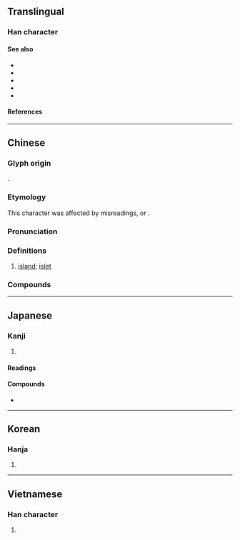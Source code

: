 {{also|㠘|屿}}
{{character info/new}}
==Translingual==

===Han character===
{{Han char|rn=46|rad=山|as=14|sn=17|four=27781|canj=UHXC|ids=⿰山與}}

====See also====
* {{l|mul|sc=Hani|島}}
* {{l|mul|sc=Hani|嶋}}
* {{l|mul|sc=Hani|嶌}}
* {{l|mul|sc=Hani|屿}}
* {{l|mul|sc=Hani|岛}}

====References====
{{Han ref|kx=0321.250|dkj=08561|hdz=10800.210|uh=5DBC}}

----

==Chinese==
{{zh-forms|s=屿}}

===Glyph origin===
{{Han etym}}
{{Han compound|山|與|ls=psc|c1=s|c2=p}}.

===Etymology===
This character was affected by misreadings, or ''{{w|Youbian dubian}}''.

{{etystub|zh}}

===Pronunciation===
{{zh-pron
|m=yǔ
|m-s=yu3
|c=zeoi6,jyu4
|c_note=jyu4 - chiefly only used in {{zh-l|*大嶼山}}
|c-t=dui5
|h=pfs=yí;gd=yi3
|md=sê̤ṳ/ê̤ṳ/ṳ̄
|md_note=ê̤ṳ/ṳ̄ - misreadings
|mn=xm,tp,kh,mg,tc:sū/qz,lk:sǐr/zz,yl,tn:sī/sx,km,hc:sīr/xm:ú/qz:ír/zz:í
|mn_note=sū/sǐr/sī/sīr - vernacular; ú/ír/í - literary
|mn-t=se6
|w=3hhy
|mc=y
|oc=y
|cat=n
}}

===Definitions===
{{zh-hanzi}}

# [[island]]; [[islet]]
#: {{zh-x|^基隆 ^嶼|{{w|Keelung Islet|Keelung '''Islet'''}}}}

===Compounds===
{{zh-der|島嶼|島嶼防線|嶠嶼|彭佳嶼|檳榔嶼|蘭嶼|貓嶼|鼓浪嶼|烈嶼|西嶼|紅頭嶼|北門嶼|大嶼|大嶼山|花嶼|鳥嶼|鰲嶼|秀嶼|浯嶼}}

----

==Japanese==

===Kanji===
{{ja-kanji|grade=|rs=山14}}

# {{rfdef|ja|sort=山14}}

====Readings====
{{ja-readings
|goon=じょ
|kanon=しょ
|kun=しま-
}}

====Compounds====
* {{ja-r|島嶼|とうしょ}}

----

==Korean==

===Hanja===
{{ko-hanja|서}}

# {{rfdef|ko|sort=山14}}

----

==Vietnamese==

===Han character===
{{vi-readings|rs=山14|reading=[[dữ]], [[tự]]}}

# {{rfdef|vi|sort=山14}}

{{cln|vi|Han tu}}